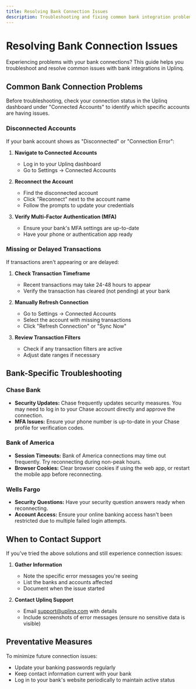 ```yaml
---
title: Resolving Bank Connection Issues
description: Troubleshooting and fixing common bank integration problems
---
```


# Resolving Bank Connection Issues

Experiencing problems with your bank connections? This guide helps you troubleshoot and resolve common issues with bank integrations in Uplinq.

## Common Bank Connection Problems

<Callout type="info" title="Connection Status Check">
  Before troubleshooting, check your connection status in the Uplinq dashboard under "Connected Accounts" to identify which specific accounts are having issues.
</Callout>

### Disconnected Accounts

If your bank account shows as "Disconnected" or "Connection Error":

1. **Navigate to Connected Accounts**
   - Log in to your Uplinq dashboard
   - Go to Settings → Connected Accounts

2. **Reconnect the Account**
   - Find the disconnected account
   - Click "Reconnect" next to the account name
   - Follow the prompts to update your credentials

3. **Verify Multi-Factor Authentication (MFA)**
   - Ensure your bank's MFA settings are up-to-date
   - Have your phone or authentication app ready

### Missing or Delayed Transactions

If transactions aren't appearing or are delayed:

1. **Check Transaction Timeframe**
   - Recent transactions may take 24-48 hours to appear
   - Verify the transaction has cleared (not pending) at your bank

2. **Manually Refresh Connection**
   - Go to Settings → Connected Accounts
   - Select the account with missing transactions
   - Click "Refresh Connection" or "Sync Now"

3. **Review Transaction Filters**
   - Check if any transaction filters are active
   - Adjust date ranges if necessary

## Bank-Specific Troubleshooting

### Chase Bank

- **Security Updates:** Chase frequently updates security measures. You may need to log in to your Chase account directly and approve the connection.
- **MFA Issues:** Ensure your phone number is up-to-date in your Chase profile for verification codes.

### Bank of America

- **Session Timeouts:** Bank of America connections may time out frequently. Try reconnecting during non-peak hours.
- **Browser Cookies:** Clear browser cookies if using the web app, or restart the mobile app before reconnecting.

### Wells Fargo

- **Security Questions:** Have your security question answers ready when reconnecting.
- **Account Access:** Ensure your online banking access hasn't been restricted due to multiple failed login attempts.

## When to Contact Support

If you've tried the above solutions and still experience connection issues:

1. **Gather Information**
   - Note the specific error messages you're seeing
   - List the banks and accounts affected
   - Document when the issue started

2. **Contact Uplinq Support**
   - Email support@uplinq.com with details
   - Include screenshots of error messages (ensure no sensitive data is visible)

<Cards>
  <Card title="Contact Support" href="/docs/getting-started/getting-help" />
  <Card title="Reconnecting Accounts Guide" href="/docs/account-management/reconnecting-accounts" />
</Cards>

## Preventative Measures

To minimize future connection issues:

- Update your banking passwords regularly
- Keep contact information current with your bank
- Log in to your bank's website periodically to maintain active status